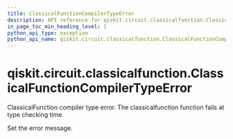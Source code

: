 ```yaml
---
title: ClassicalFunctionCompilerTypeError
description: API reference for qiskit.circuit.classicalfunction.ClassicalFunctionCompilerTypeError
in_page_toc_min_heading_level: 1
python_api_type: exception
python_api_name: qiskit.circuit.classicalfunction.ClassicalFunctionCompilerTypeError
---
```


# qiskit.circuit.classicalfunction.ClassicalFunctionCompilerTypeError

<Class id="qiskit.circuit.classicalfunction.ClassicalFunctionCompilerTypeError" name="ClassicalFunctionCompilerTypeError" isDedicatedPage={true} github="https://github.com/qiskit/qiskit/tree/stable/0.23/qiskit/circuit/classicalfunction/exceptions.py" signature="ClassicalFunctionCompilerTypeError(*message)">
  ClassicalFunction compiler type error. The classicalfunction function fails at type checking time.

  Set the error message.
</Class>

